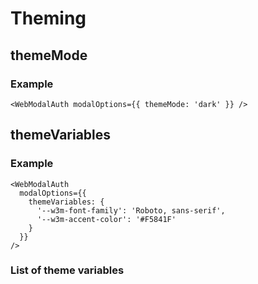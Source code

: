 
# Theming

## themeMode

<ThemeModePartial />

### Example

```tsx
<WebModalAuth modalOptions={{ themeMode: 'dark' }} />
```

## themeVariables

<ThemeVariablesPartial />

### Example

```tsx
<WebModalAuth
  modalOptions={{
    themeVariables: {
      '--w3m-font-family': 'Roboto, sans-serif',
      '--w3m-accent-color': '#F5841F'
    }
  }}
/>
```

### List of theme variables

<WcModalThemeVariablesTable />
